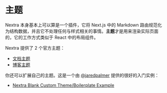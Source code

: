 # 主题

Nextra 本身基本上可以算是一个插件，它将 Next.js 中的 Markdown 路由规范化为结构数据，并且它不处理任何与样式相关的事情。**主题**才是用来渲染实际页面的，它的工作方式类似于 React 中的布局组件。

Nextra 提供了 2 个官方主题：

- [文档主题](/themes/docs)
- [博客主题](/themes/blog)

你还可以扩展自己的主题。这是一个由 [@jaredpalmer](https://github.com/jaredpalmer) 提供的很好的入门实例：

- [Nextra Blank Custom Theme/Boilerplate Example](https://github.com/jaredpalmer/nextra-blank-custom-theme)
